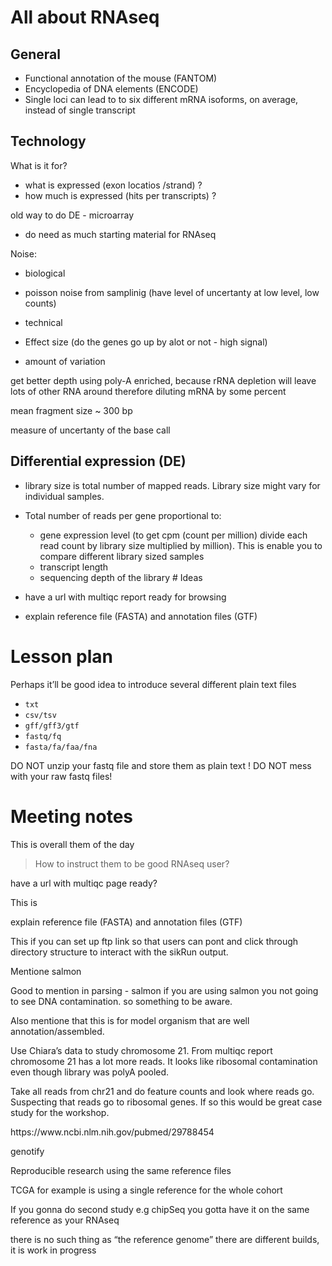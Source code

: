 # All about RNAseq

## General

- Functional annotation of the mouse (FANTOM)
- Encyclopedia of DNA elements (ENCODE)
- Single loci can lead to  to six different mRNA isoforms, on average, instead of single transcript 

## Technology

What is it for?

- what is expressed (exon locatios /strand) ?
- how much is expressed (hits per transcripts) ?

old way to do  DE - microarray

- do need as much starting material for RNAseq

Noise:

- biological 
- poisson noise from samplinig (have level of uncertanty at low level, low counts)
- technical 

- Effect size (do the genes go up by alot or not - high signal)
- amount of variation

get better depth using poly-A enriched, because rRNA depletion will leave lots of other RNA around therefore diluting mRNA by some percent

mean fragment size ~ 300 bp 

measure of uncertanty of the base call

## Differential expression (DE)

- library size is total number of mapped reads. Library size might vary for individual samples.
- Total number of reads per gene proportional to:

    - gene expression level (to get cpm (count per million) divide each read count by library size multiplied by million). This is enable you to compare different library sized samples
    - transcript length
    - sequencing depth of the library
# Ideas

- have a url with multiqc report ready for browsing
- explain reference file (FASTA) and annotation files (GTF)

# Lesson plan

Perhaps it'll be good idea to introduce several different plain text files

- `txt`
- `csv/tsv`
- `gff/gff3/gtf`
- `fastq/fq`
- `fasta/fa/faa/fna`


DO NOT unzip your fastq file and store them as plain text !
DO NOT mess with your raw fastq files!

# Meeting notes

This is overall them of the day

> How to instruct them to be good RNAseq user? 

have a url with multiqc page ready? 

This is 

explain reference file (FASTA) and annotation files (GTF)

This if you can set up ftp link so that users can pont and click through
directory structure to interact with the sikRun output.

Mentione salmon


Good to mention in parsing - salmon 
if you are using salmon you not going to see DNA contamination. so something to be aware.

Also mentione that this is for model organism that are well annotation/assembled.

Use Chiara's data to study chromosome 21. From multiqc report chromosome 21 has a lot more reads. 
It looks like ribosomal contamination even though library was polyA pooled. 

Take all reads from chr21 and do feature counts and look where reads go. Suspecting that reads
go to ribosomal genes. If so this would be great case study for the workshop.

https://www.ncbi.nlm.nih.gov/pubmed/29788454

genotify

Reproducible research using the same reference files

TCGA for example is using a single reference for the whole cohort 

If you gonna do second study e.g chipSeq you gotta have it on the same reference as your RNAseq

there is no such thing as "the reference genome" there are different builds, it is work in progress
